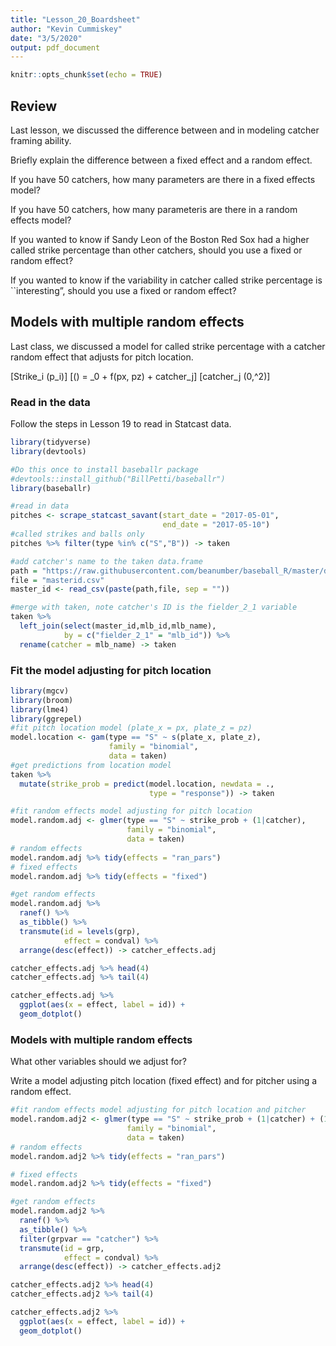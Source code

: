 ```yaml
---
title: "Lesson_20_Boardsheet"
author: "Kevin Cummiskey"
date: "3/5/2020"
output: pdf_document
---
```


```r
knitr::opts_chunk$set(echo = TRUE)
```

## Review

Last lesson, we discussed the difference between \textit{fixed effects} and \textit{random effects} in modeling catcher framing ability. 

Briefly explain the difference between a fixed effect and a random effect. \vspace{0.25in}

If you have 50 catchers, how many parameters are there in a fixed effects model? \vspace{0.25in}

If you have 50 catchers, how many parameteris are there in a random effects model? \vspace{0.25in}

If you wanted to know if Sandy Leon of the Boston Red Sox had a higher called strike percentage than other catchers, should you use a fixed or random effect? \vspace{0.25in}

If you wanted to know if the variability in catcher called strike percentage is ``interesting", should you use a fixed or random effect? \vspace{0.25in}

## Models with multiple random effects

Last class, we discussed a model for called strike percentage with a catcher random effect that adjusts for pitch location.

\[Strike_i \sim \text{Bernoulli}(p_i)\]
\[\log\left(\frac{p}{1-p}\right) = \beta_0 + f(px, pz) + catcher_j\]
\[catcher_j \sim \text{Normal}(0,\sigma^2)\]

### Read in the data

Follow the steps in Lesson 19 to read in Statcast data.

```r
library(tidyverse)
library(devtools)

#Do this once to install baseballr package
#devtools::install_github("BillPetti/baseballr")
library(baseballr)

#read in data
pitches <- scrape_statcast_savant(start_date = "2017-05-01",
                                  end_date = "2017-05-10")
#called strikes and balls only
pitches %>% filter(type %in% c("S","B")) -> taken

#add catcher's name to the taken data.frame
path = "https://raw.githubusercontent.com/beanumber/baseball_R/master/data/"
file = "masterid.csv"
master_id <- read_csv(paste(path,file, sep = ""))

#merge with taken, note catcher's ID is the fielder_2_1 variable
taken %>% 
  left_join(select(master_id,mlb_id,mlb_name),
            by = c("fielder_2_1" = "mlb_id")) %>% 
  rename(catcher = mlb_name) -> taken
```

### Fit the model adjusting for pitch location

```r
library(mgcv)
library(broom)
library(lme4)
library(ggrepel)
#fit pitch location model (plate_x = px, plate_z = pz)
model.location <- gam(type == "S" ~ s(plate_x, plate_z),
                      family = "binomial",
                      data = taken)
#get predictions from location model
taken %>% 
  mutate(strike_prob = predict(model.location, newdata = .,
                               type = "response")) -> taken

#fit random effects model adjusting for pitch location
model.random.adj <- glmer(type == "S" ~ strike_prob + (1|catcher),
                          family = "binomial",
                          data = taken)
# random effects
model.random.adj %>% tidy(effects = "ran_pars")
# fixed effects
model.random.adj %>% tidy(effects = "fixed")

#get random effects
model.random.adj %>%
  ranef() %>% 
  as_tibble() %>% 
  transmute(id = levels(grp),
            effect = condval) %>% 
  arrange(desc(effect)) -> catcher_effects.adj

catcher_effects.adj %>% head(4)
catcher_effects.adj %>% tail(4)

catcher_effects.adj %>% 
  ggplot(aes(x = effect, label = id)) +
  geom_dotplot() 
```

### Models with multiple random effects

What other variables should we adjust for?

\vspace{0.25in}

Write a model adjusting pitch location (fixed effect) and for pitcher using a random effect.

\vspace{0.25in}

```r
#fit random effects model adjusting for pitch location and pitcher
model.random.adj2 <- glmer(type == "S" ~ strike_prob + (1|catcher) + (1|pitcher),
                          family = "binomial",
                          data = taken)
# random effects
model.random.adj2 %>% tidy(effects = "ran_pars")

# fixed effects
model.random.adj2 %>% tidy(effects = "fixed")

#get random effects
model.random.adj2 %>%
  ranef() %>% 
  as_tibble() %>% 
  filter(grpvar == "catcher") %>% 
  transmute(id = grp,
            effect = condval) %>% 
  arrange(desc(effect)) -> catcher_effects.adj2

catcher_effects.adj2 %>% head(4)
catcher_effects.adj2 %>% tail(4)

catcher_effects.adj2 %>% 
  ggplot(aes(x = effect, label = id)) +
  geom_dotplot() 
```


